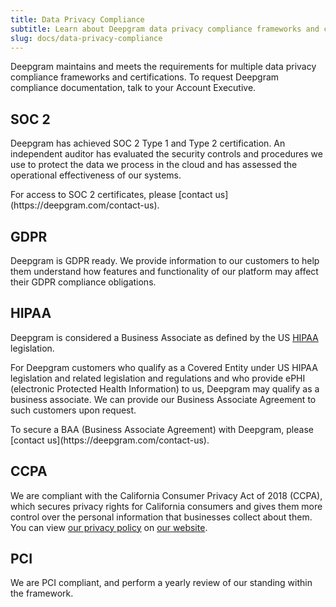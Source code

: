 ```yaml
---
title: Data Privacy Compliance
subtitle: Learn about Deepgram data privacy compliance frameworks and certifications.
slug: docs/data-privacy-compliance
---
```



Deepgram maintains and meets the requirements for multiple data privacy compliance frameworks and certifications. To request Deepgram compliance documentation, talk to your Account Executive.

## SOC 2

Deepgram has achieved SOC 2 Type 1 and Type 2 certification. An independent auditor has evaluated the security controls and procedures we use to protect the data we process in the cloud and has assessed the operational effectiveness of our systems.

<Info>
  For access to SOC 2 certificates, please [contact us](https://deepgram.com/contact-us).
</Info>

## GDPR

Deepgram is GDPR ready. We provide information to our customers to help them understand how features and functionality of our platform may affect their GDPR compliance obligations.

## HIPAA

Deepgram is considered a Business Associate as defined by the US [HIPAA](https://www.hhs.gov/hipaa/index.html) legislation.

For Deepgram customers who qualify as a Covered Entity under US HIPAA legislation and related legislation and regulations and who provide ePHI (electronic Protected Health Information) to us, Deepgram may qualify as a business associate. We can provide our Business Associate Agreement to such customers upon request.

<Info>
  To secure a BAA (Business Associate Agreement) with Deepgram, please [contact us](https://deepgram.com/contact-us).
</Info>

## CCPA

We are compliant with the California Consumer Privacy Act of 2018 (CCPA), which secures privacy rights for California consumers and gives them more control over the personal information that businesses collect about them. You can view [our privacy policy](https://deepgram.com/privacy/) on [our website](https://deepgram.com/).

## PCI

We are PCI compliant, and perform a yearly review of our standing within the framework.
